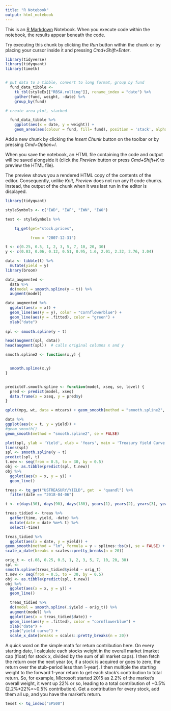 ```yaml
---
title: "R Notebook"
output: html_notebook
---
```



This is an [R Markdown](http://rmarkdown.rstudio.com) Notebook. When you execute code within the notebook, the results appear beneath the code. 

Try executing this chunk by clicking the *Run* button within the chunk or by placing your cursor inside it and pressing *Cmd+Shift+Enter*. 

```r
library(tidyverse)
library(tidyquant)
library(timetk)


# put data to a tibble, convert to long format, group by fund
  fund_data_tibble <- 
    tk_tbl(styleEx[["RBSA.rolling"]], rename_index = "date") %>%
    gather(fund, weight, -date) %>% 
    group_by(fund)  
```

```r
# create area plot, stacked

  fund_data_tibble %>% 
    ggplot(aes(x = date, y = weight)) + 
    geom_area(aes(colour = fund, fill= fund), position = 'stack', alpha=0.6)


```

Add a new chunk by clicking the *Insert Chunk* button on the toolbar or by pressing *Cmd+Option+I*.

When you save the notebook, an HTML file containing the code and output will be saved alongside it (click the *Preview* button or press *Cmd+Shift+K* to preview the HTML file). 

The preview shows you a rendered HTML copy of the contents of the editor. Consequently, unlike *Knit*, *Preview* does not run any R code chunks. Instead, the output of the chunk when it was last run in the editor is displayed.

```r
library(tidyquant)

styleSymbols <- c("IWD", "IWF", "IWN", "IWO")

test <- styleSymbols %>%

    tq_get(get="stock.prices",

           from = "2007-12-31")
```

```r
t <- c(0.25, 0.5, 1, 2, 3, 5, 7, 10, 20, 30)
y <- c(0.03, 0.06, 0.12, 0.51, 0.95, 1.6, 2.01, 2.32, 2.76, 3.04)

data <- tibble(t) %>%
  mutate(yield = y)
library(broom)

data_augmented <- 
  data %>% 
  do(model = smooth.spline(y ~ t)) %>% 
  augment(model)

data_augmented %>% 
  ggplot(aes(x = x)) + 
  geom_line(aes(y = y), color = "cornflowerblue") + 
  geom_line(aes(y = .fitted), color = "green") +
  xlab("date")
  
spl <- smooth.spline(y ~ t)

head(augment(spl, data))
head(augment(spl))  # calls original columns x and y

smooth.spline2 <- function(x,y) {


  smooth.spline(x,y)
}


predictdf.smooth.spline <- function(model, xseq, se, level) {
  pred <- predict(model, xseq)
  data.frame(x = xseq, y = pred$y)
}

qplot(mpg, wt, data = mtcars) + geom_smooth(method = "smooth.spline2", se= F)

data %>% 
ggplot(aes(x = t, y = yield)) +
#geom_smooth()
geom_smooth(method = "smooth.spline2", se = FALSE)

```

```r
plot(spl, ylab = 'Yield', xlab = 'Years', main = 'Treasury Yield Curve for 11/7/2014')
lines(spl)
spl <- smooth.spline(y ~ t)
predict(spl, t)
t.new <- seq(from = 0.5, to = 30, by = 0.5)
obj <- as.tibble(predict(spl, t.new))
obj %>%
  ggplot(aes(x = x, y = y)) + 
  geom_line()
```

```r
treas <- tq_get("USTREASURY/YIELD", get  = "quandl") %>% 
  filter(date == "2018-04-06")

t <- c(days(30), days(90), days(180), years(1), years(2), years(3), years(5), years(7), years(10), years(20), years(30))

treas_tidied <- treas %>% 
  gather(time, yield, -date) %>%
  mutate(date = date %m+% t) %>% 
  select(-time) 

treas_tidied %>% 
  ggplot(aes(x = date, y = yield)) +
geom_smooth(method = "lm", formula = y ~ splines::bs(x), se = FALSE) +
scale_x_date(breaks = scales::pretty_breaks(n = 20))
```

```r
orig_t <- c(.08, 0.25, 0.5, 1, 2, 3, 5, 7, 10, 20, 30)
spl <- 
smooth.spline(treas_tidied$yield ~ orig_t)
t.new <- seq(from = 0.5, to = 30, by = 0.5)
obj <- as.tibble(predict(spl, t.new))
obj %>%
  ggplot(aes(x = x, y = y)) + 
  geom_line()
```

```r

  treas_tidied %>% 
  do(model = smooth.spline(.$yield ~ orig_t)) %>% 
  augment(model) %>%  
  ggplot(aes(x = treas_tidied$date)) +
  geom_line(aes(y = .fitted), color = "cornflowerblue") +
  xlab("date") +
  ylab("yield curve") +
  scale_x_date(breaks = scales::pretty_breaks(n = 20))
```


A quick word on the simple math for return contribution here. On every starting date, I calculate each stocks weight in the overall market (market cap (float) for stock x, divided by the sum of all market caps). I then fetch the return over the next year (or, if a stock is acquired or goes to zero, the return over the stub-period less than 1-year). I then multiple the starting weight to the forward 1-year return to get each stock’s contribution to total return. So, for example, Microsoft started 2015 as 2.2% of the market’s overall weight, it went up 22% or so, leading to a total contribution of +0.5% (2.2%*22%=~0.5% contribution). Get a contribution for every stock, add them all up, and you have the market’s return.

```r
teset <- tq_index("SP500")
```



